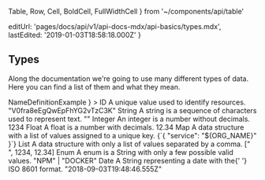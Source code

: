   Table,
  Row,
  Cell,
  BoldCell,
  FullWidthCell
} from '~/components/api/table'

  editUrl: 'pages/docs/api/v1/api-docs-mdx/api-basics/types.mdx',
  lastEdited: '2019-01-03T18:58:18.000Z'
}

## Types

Along the documentation we're going to use many different types of data. Here you can find a list of them and what they mean.

<Table
  head={
    <Row>
      <Cell isHead>Name</Cell>
      <FullWidthCell isHead>Definition</FullWidthCell>
      <Cell isHead>Example</Cell>
    </Row>
  }
>
  <Row>
    <BoldCell>ID</BoldCell>
    <Cell>A unique value used to identify resources.</Cell>
    <Cell>
      <InlineCode>"V0fra8eEgQwEpFhYG2vTzC3K"</InlineCode>
    </Cell>
  </Row>
  <Row>
    <BoldCell>String</BoldCell>
    <Cell>A string is a sequence of characters used to represent text.</Cell>
    <Cell>
      <InlineCode>
        "<OrgV1Name />"
      </InlineCode>
    </Cell>
  </Row>
  <Row>
    <BoldCell>Integer</BoldCell>
    <Cell>An integer is a number without decimals.</Cell>
    <Cell>
      <InlineCode>1234</InlineCode>
    </Cell>
  </Row>
  <Row>
    <BoldCell>Float</BoldCell>
    <Cell>A float is a number with decimals.</Cell>
    <Cell>
      <InlineCode>12.34</InlineCode>
    </Cell>
  </Row>
  <Row>
    <BoldCell>Map</BoldCell>
    <Cell>
      A data structure with a list of values assigned to a unique key.
    </Cell>
    <Cell>
      <InlineCode>{`{ "service": "${ORG_NAME}" }`}</InlineCode>
    </Cell>
  </Row>
  <Row>
    <BoldCell>List</BoldCell>
    <Cell>
      A data structure with only a list of values separated by a comma.
    </Cell>
    <Cell>
      <InlineCode>
        ["
        <OrgV1Name />
        ", 1234, 12.34]
      </InlineCode>
    </Cell>
  </Row>
  <Row>
    <BoldCell>Enum</BoldCell>
    <Cell>A enum is a String with only a few possible valid values.</Cell>
    <Cell>
      <InlineCode>"NPM" | "DOCKER"</InlineCode>
    </Cell>
  </Row>
  <Row>
    <BoldCell>Date</BoldCell>
    <Cell>
      A String representing a date with the{' '}
      <Link href="http://en.wikipedia.org/wiki/ISO_8601">ISO 8601</Link> format.
    </Cell>
    <Cell>
      <InlineCode>"2018-09-03T19:48:46.555Z"</InlineCode>
    </Cell>
  </Row>
</Table>
